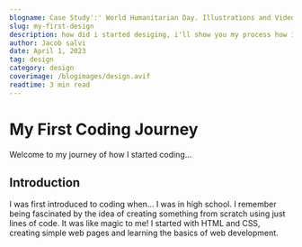 ```yaml
---
blogname: Case Study':' World Humanitarian Day. Illustrations and Video for United Nations
slug: my-first-design
description: how did i started desiging, i'll show you my process how i design and how i am able to design 
author: Jacob salvi
date: April 1, 2023
tag: design
category: design
coverimage: /blogimages/design.avif
readtime: 3 min read
---
```


# My First Coding Journey

Welcome to my journey of how I started coding...

## Introduction
I was first introduced to coding when... I was in high school. I remember being fascinated by the idea of creating something from scratch using just lines of code. It was like magic to me! I started with HTML and CSS, creating simple web pages and learning the basics of web development.
